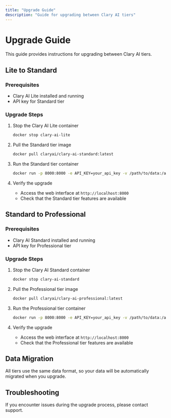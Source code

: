 ```yaml
---
title: "Upgrade Guide"
description: "Guide for upgrading between Clary AI tiers"
---
```


# Upgrade Guide

This guide provides instructions for upgrading between Clary AI tiers.

## Lite to Standard

### Prerequisites

- Clary AI Lite installed and running
- API key for Standard tier

### Upgrade Steps

1. Stop the Clary AI Lite container
   ```bash
   docker stop clary-ai-lite
   ```

2. Pull the Standard tier image
   ```bash
   docker pull claryai/clary-ai-standard:latest
   ```

3. Run the Standard tier container
   ```bash
   docker run -p 8000:8000 -e API_KEY=your_api_key -v /path/to/data:/app/data claryai/clary-ai-standard:latest
   ```

4. Verify the upgrade
   - Access the web interface at `http://localhost:8000`
   - Check that the Standard tier features are available

## Standard to Professional

### Prerequisites

- Clary AI Standard installed and running
- API key for Professional tier

### Upgrade Steps

1. Stop the Clary AI Standard container
   ```bash
   docker stop clary-ai-standard
   ```

2. Pull the Professional tier image
   ```bash
   docker pull claryai/clary-ai-professional:latest
   ```

3. Run the Professional tier container
   ```bash
   docker run -p 8000:8000 -e API_KEY=your_api_key -v /path/to/data:/app/data claryai/clary-ai-professional:latest
   ```

4. Verify the upgrade
   - Access the web interface at `http://localhost:8000`
   - Check that the Professional tier features are available

## Data Migration

All tiers use the same data format, so your data will be automatically migrated when you upgrade.

## Troubleshooting

If you encounter issues during the upgrade process, please contact support.
